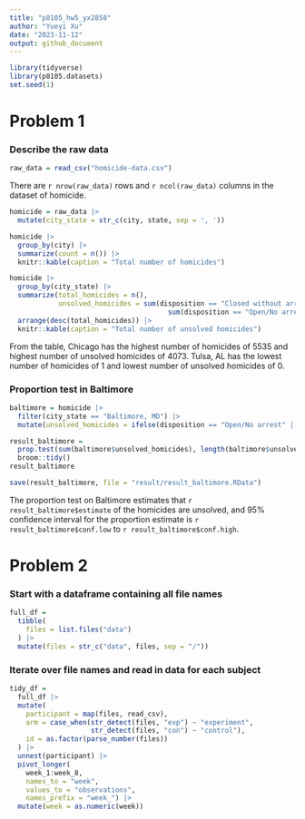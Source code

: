 ```yaml
---
title: "p8105_hw5_yx2858"
author: "Yueyi Xu"
date: "2023-11-12"
output: github_document
---
```


```r
library(tidyverse)
library(p8105.datasets)
set.seed(1)
```

# Problem 1

### Describe the raw data

```r
raw_data = read_csv("homicide-data.csv")
```

There are `r nrow(raw_data)` rows and `r ncol(raw_data)` columns in the dataset of homicide.

```r
homicide = raw_data |>
  mutate(city_state = str_c(city, state, sep = ', '))
```

```r
homicide |>
  group_by(city) |>
  summarize(count = n()) |>
  knitr::kable(caption = "Total number of homicides")
```

```r
homicide |>
  group_by(city_state) |>
  summarize(total_homicides = n(),
            unsolved_homicides = sum(disposition == "Closed without arrest") +
                                       sum(disposition == "Open/No arrest")) |>
  arrange(desc(total_homicides)) |>
  knitr::kable(caption = "Total number of unsolved homicides")
```

From the table, Chicago has the highest number of homicides of 5535 and highest number of unsolved homicides of 4073. Tulsa, AL has the lowest number of homicides of 1 and lowest number of unsolved homicides of 0.


### Proportion test in Baltimore

```r
baltimore = homicide |>
  filter(city_state == "Baltimore, MD") |>
  mutate(unsolved_homicides = ifelse(disposition == "Open/No arrest" | disposition == "Closed without arrest", 1, 0))
```

```r
result_baltimore = 
  prop.test(sum(baltimore$unsolved_homicides), length(baltimore$unsolved_homicides)) |>
  broom::tidy()
result_baltimore

save(result_baltimore, file = "result/result_baltimore.RData")
```

The proportion test on Baltimore estimates that `r result_baltimore$estimate` of the homicides are unsolved, and 95% confidence interval for the proportion estimate is `r result_baltimore$conf.low` to `r result_baltimore$conf.high`.



# Problem 2

### Start with a dataframe containing all file names

```r
full_df = 
  tibble(
    files = list.files("data")
  ) |>
  mutate(files = str_c("data", files, sep = "/"))
```


### Iterate over file names and read in data for each subject

```r
tidy_df =
  full_df |>
  mutate(
    participant = map(files, read_csv),
    arm = case_when(str_detect(files, "exp") ~ "experiment",
                    str_detect(files, "con") ~ "control"),
    id = as.factor(parse_number(files))
  ) |>
  unnest(participant) |>
  pivot_longer(
    week_1:week_8,
    names_to = "week",
    values_to = "observations",
    names_prefix = "week_") |>
  mutate(week = as.numeric(week))
```




